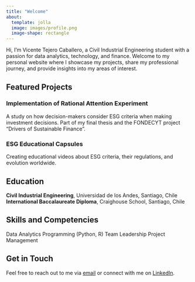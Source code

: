 ```yaml
---
title: "Welcome"
about:
  template: jolla
  image: images/profile.png
  image-shape: rectangle
---
```



Hi, I'm Vicente Tejero Caballero, a Civil Industrial Engineering student with a passion for data analytics, technology, and finance. Welcome to my personal website where I showcase my projects, share my professional journey, and provide insights into my areas of interest.

## Featured Projects

### Implementation of Rational Attention Experiment

A study on how decision-makers consider ESG criteria when making investment decisions. Part of my final thesis and the FONDECYT project "Drivers of Sustainable Finance".

### ESG Educational Capsules

Creating educational videos about ESG criteria, their regulations, and evolution worldwide.

## Education

   **Civil Industrial Engineering**, Universidad de los Andes, Santiago, Chile
   **International Baccalaureate Diploma**, Craighouse School, Santiago, Chile

## Skills and Competencies

   Data Analytics
   Programming (Python, R)
   Team Leadership
   Project Management

## Get in Touch

Feel free to reach out to me via [email](mailto:vicente@tejero.cl) or connect with me on [LinkedIn](https://www.linkedin.com/in/vicente-tejero-144930217/).
